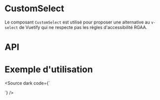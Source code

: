 
<Meta of={CustomSelectStories} />

# CustomSelect

Le composant `CustomSelect` est utilisé pour proposer une alternative au `v-select` de Vuetify qui ne respecte pas les règles d'accessibilité RGAA.

<Canvas of={CustomSelectStories.Default} />

<Story of={CustomSelectStories.Info} />

# API

<Controls of={CustomSelectStories.Default} />

# Exemple d'utilisation

<Source dark code={`
<script setup lang="ts">

	const selectedValue = ref(undefined)

	const items = ref([
		{ text: 'Option 1', value: '1' },
		{ text: 'Option 2', value: '2' },
	])
</script>

<template>
	<main class="ma-12">
		SelectedValue: {{ selectedValue }}
		<div class="d-flex flex-wrap align-center">
			<custom-select
				v-model="selectedValue"
				:items="items"
				text-key="text"
				outlined
				required
			/>
		</div>
	</main>
</template>
`} />